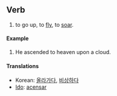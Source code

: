 ==Verb==
# to go up, to [[fly]], to [[soar]].

====Example====
# He ascended to heaven upon a cloud.

====Translations====
*Korean: [[올라가다]], [[비상하다]]
*[[Ido]]: [[acensar]]
